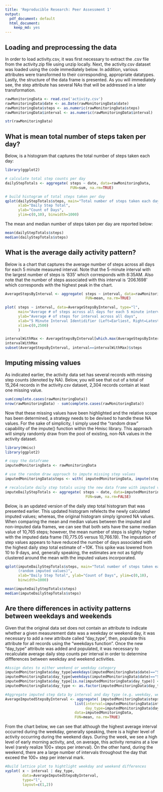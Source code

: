 ```yaml
---
title: 'Reproducible Research: Peer Assessment 1'
output:
  pdf_document: default
  html_document:
    keep_md: yes
---
```



## Loading and preprocessing the data

In order to load activity.csv, it was first necessary to extract the .csv file
from the activity.zip file using unzip locally.  Next, the activity.csv dataset
was loaded using the code immediately below.  In addition, various attributes 
were transformed to their corresponding, appropriate datatypes.  Lastly,
the structure of the data frame is presented.  As you will immediately see,
the step attribute has several NAs that will be addressed in a later
transformation.

```r
rawMonitoringData <- read.csv('activity.csv')
rawMonitoringData$date <- as.Date(rawMonitoringData$date)
rawMonitoringData$steps <- as.numeric(rawMonitoringData$steps)
rawMonitoringData$interval <- as.numeric(rawMonitoringData$interval)

str(rawMonitoringData)
```

## What is mean total number of steps taken per day?

Below, is a histogram that captures the total number of steps taken each day:

```r
library(ggplot2)

# calculate total step counts per day
dailyStepTotals <- aggregate( steps ~ date, data=rawMonitoringData,
                              FUN=sum, na.rm=TRUE)

# build histogram of total steps taken per day
qplot(dailyStepTotals$steps, main="Total number of steps taken each day", 
      xlab="Daily Step Total", 
      ylab="Count of Days",
      ylim=c(0,10), binwidth=1000)
```

The mean and median number of steps taken per day are reported below:
```r
mean(dailyStepTotals$steps)
median(dailyStepTotals$steps)
```

## What is the average daily activity pattern?

Below is a chart that captures the average number of steps across all days
for each 5 minute measured interval.  Note that the 5-minute interval with
the largest number of steps is '835' which corresponds with 8:35AM.  Also note
that the number of steps associated with this interval is '206.1698' which
corresponds with the highest peak in the chart.

```r
AverageStepsByInterval <- aggregate( steps ~ interval, data=rawMonitoringData,
                                     FUN=mean, na.rm=TRUE)
                                     
plot( steps ~ interval, data=AverageStepsByInterval, type="l",
      main="Average # of steps across all days for each 5 minute interval",
      ylab="Average # of steps for interval across all days",
      xlab="5 Minute Interval Identidifier (Left=Earliest, Right=Latest)",
      xlim=c(0,2500)
      )

intervalWithMax <- AverageStepsByInterval[which.max(AverageStepsByInterval$steps),]$interval
intervalWithMax
subset(AverageStepsByInterval, interval==intervalWithMax)$steps
```


## Imputing missing values

<!--
 Calculate and report total # of missing values in dataset (Tot# NA rows)
 -->
 As indicated earlier, the activity data set has several records with missing
 step counts (denoted by NA).  Below, you will see that out of a total 
 of 15,264 records in the activity.csv dataset, 2,304 records contain at least
 one missing value.

```r
sum(complete.cases(rawMonitoringData))
nrow(rawMonitoringData) - sum(complete.cases(rawMonitoringData))
```

<!--
 Devise a strategy for filling in all of the missing values in the dataset. The strategy does not need to be     sophisticated. For example, you could use the mean/median for that day, or the mean for that 5-minute interval,   etc.
 -->

Now that these missing values have been highlighted and the relative scope has
been determined, a strategy needs to be devised to handle these NA values.
For the sake of simplicity, I simply used the "random draw" capability of the
impute() function within the Hmisc library.  This approach will simply randomly
draw from the pool of existing, non-NA values in the activity dataset.

```r
library(Hmisc)
library(ggplot2)

# copy the dataframe
imputedMonitoringData <- rawMonitoringData

# use the random draw approach to impute missing step values
imputedMonitoringData$steps <- with( imputedMonitoringData, impute(steps,"random") )

# recalculate daily step totals using the new data frame with imputed values.
imputeDailyStepTotals <- aggregate( steps ~ date, data=imputedMonitoringData,
                                     FUN=sum, na.rm=FALSE)
```

Below, is an updated version of the daily step total histogram that was 
presented earlier.  This updated histogram refelects the newly calculated 
imputed values; whereas, the original histogram simply ignored NA values.
When comparing the mean and median values between the imputed and non-imputed
data frames, we can see that both sets have the same median value of 10,765 steps;
however, the mean number of steps is slightly higher with the imputed data frame
(10,775.05 versus 10,766.19).  The imputation of step values appears to have
reduced the number of days associated with the highest daily step total estimate
of ~10K.  This spike was lowered from 10 to 9 days, and, generally speaking, 
the estimates are not as tightly clustered around the mean with the imputed
values incorporated.

```r
qplot(imputeDailyStepTotals$steps, main="Total number of steps taken each day
      (random imputed values)", 
      xlab="Daily Step Total", ylab="Count of Days", ylim=c(0,10), 
      binwidth=1000)

mean(imputeDailyStepTotals$steps)
median(imputeDailyStepTotals$steps)
```

## Are there differences in activity patterns between weekdays and weekends

Given that the original data set does not contain an attribute to indicate
whether a given measurement date was a weekday or weekend day, it was necessary
to add a new attribute called "day_type", then, populate this attribute for
all records using the "weekdays function".  Once the new "day_type" attribute
was added and populated, it was necessary to recalculate average daily
step counts per interval in order to determine diffferences between weekday
and weekend activities.

```r

#Assign dates to either weekend or weekday category
imputedMonitoringData$day_type[weekdays(imputedMonitoringData$date)=="Saturday"] <- "weekend"
imputedMonitoringData$day_type[weekdays(imputedMonitoringData$date)=="Sunday"] <- "weekend"
imputedMonitoringData$day_type[is.na(imputedMonitoringData$day_type)] <- "weekday"
imputedMonitoringData$day_type <- as.factor(imputedMonitoringData$day_type)

#Aggregate imputed step data by interval and day type (e.g. weekday, weekend)
AverageImputedStepsByInterval <- aggregate( imputedMonitoringData$steps,
                                list(interval=imputedMonitoringData$interval,
                                     day_type=imputedMonitoringData$day_type), 
                                data=imputedMonitoringData,
                                FUN=mean, na.rm=TRUE)
```

From the chart below, we can see that although the highest average interval
occurred during the weekday, generally speaking, there is a higher level of
activity occurring during the weekend days.  During the week, we see a 
high level of early morning activity, and, on average, this activity remains
at a low level (rarely realize 100+ steps per interval).  On the other hand, 
during the weekend, there are a large number of intervals throughout the day
that exceed the 100+ step per interval mark.
```r

#Build lattice plot to hightlight weekday and weekend differences
xyplot( x ~ interval | day_type, 
        data=AverageImputedStepsByInterval,
        type="l",
        layout=c(1,2))
```



